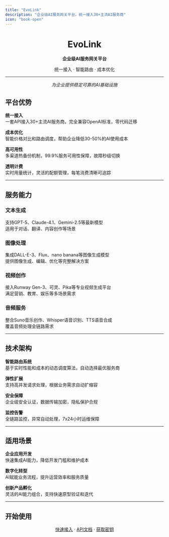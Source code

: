 ```yaml
---
title: "EvoLink"
description: "企业级AI服务网关平台，统一接入30+主流AI服务商"
icon: "book-open"
---
```


<div align="center">

# EvoLink

**企业级AI服务网关平台**

统一接入 · 智能路由 · 成本优化

---

*为企业提供稳定可靠的AI基础设施*

</div>

## 平台优势

**统一接入**  
一套API接入30+主流AI服务商，完全兼容OpenAI标准，零代码迁移

**成本优化**  
智能价格对比和路由调度，帮助企业降低30-50%的AI使用成本

**高可用性**  
多渠道热备份机制，99.9%服务可用性保障，故障秒级切换

**透明计费**  
实时用量统计，灵活的配额管理，每笔消费清晰可追踪

---

## 服务能力

### 文本生成
支持GPT-5、Claude-4.1、Gemini-2.5等最新模型  
适用于对话、翻译、内容创作等场景

### 图像处理  
集成DALL-E-3、Flux、nano banana等图像生成模型  
提供图像生成、编辑、优化等完整解决方案

### 视频创作
接入Runway Gen-3、可灵、Pika等专业视频生成平台  
满足营销、教育、娱乐等多场景需求

### 音频服务
整合Suno音乐创作、Whisper语音识别、TTS语音合成  
覆盖音频处理全链路需求

---

## 技术架构

**智能路由系统**  
基于实时性能和成本的动态调度算法，自动选择最优服务商

**弹性扩展**  
支持高并发请求处理，根据业务需求自动扩缩容

**安全保障**  
企业级安全认证，数据传输加密，隐私保护合规

**监控告警**  
全链路监控，异常自动处理，7x24小时运维保障

---

## 适用场景

**企业应用开发**  
快速集成AI能力，降低开发门槛和维护成本

**数字化转型**  
AI赋能业务流程，提升运营效率和服务质量

**创新产品孵化**  
灵活的AI能力组合，支持快速原型验证和迭代

---

## 开始使用

<div align="center">

[快速接入](cn/quickstart) · [API文档](cn/api-manual/text-series/chat) · [获取密钥](https://evolink.ai/dashboard/keys)

</div>